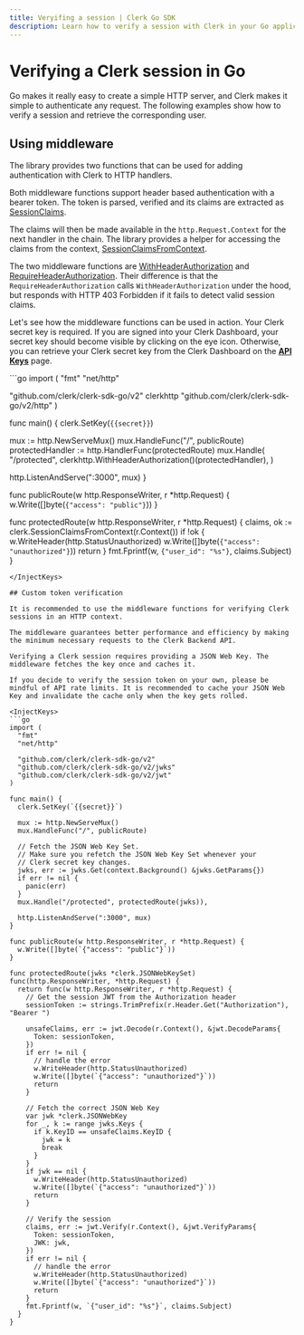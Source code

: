 ```yaml
---
title: Veryifing a session | Clerk Go SDK
description: Learn how to verify a session with Clerk in your Go application.
---
```


# Verifying a Clerk session in Go

Go makes it really easy to create a simple HTTP server, and Clerk makes it simple to authenticate any request. The following examples show how to verify a session and retrieve the corresponding user.

## Using middleware

The library provides two functions that can be used for adding authentication with Clerk to HTTP handlers.

Both middleware functions support header based authentication with a bearer token. The token is parsed, verified and
its claims are extracted as [SessionClaims](https://pkg.go.dev/github.com/clerk/clerk-sdk-go/v2#SessionClaims).

The claims will then be made available in the `http.Request.Context` for the next handler in the chain. The library
provides a helper for accessing the claims from the context, [SessionClaimsFromContext](https://pkg.go.dev/github.com/clerk/clerk-sdk-go/v2#SessionClaimsFromContext).

The two middleware functions are [WithHeaderAuthorization](https://pkg.go.dev/github.com/clerk/clerk-sdk-go/v2/http#WithHeaderAuthorization)
and [RequireHeaderAuthorization](https://pkg.go.dev/github.com/clerk/clerk-sdk-go/v2/http#RequireHeaderAuthorization).
Their difference is that the `RequireHeaderAuthorization` calls `WithHeaderAuthorization` under the hood, but responds
with HTTP 403 Forbidden if it fails to detect valid session claims.

Let's see how the middleware functions can be used in action.
Your Clerk secret key is required. If you are signed into your Clerk Dashboard, your secret key should become visible by clicking on the eye icon. Otherwise, you can retrieve your Clerk secret key from the Clerk Dashboard on the **[API Keys](https://dashboard.clerk.com/last-active?path=api-keys)** page.

<InjectKeys>
```go
import (
  "fmt"
  "net/http"

  "github.com/clerk/clerk-sdk-go/v2"
  clerkhttp "github.com/clerk/clerk-sdk-go/v2/http"
)

func main() {
  clerk.SetKey(`{{secret}}`)

  mux := http.NewServeMux()
  mux.HandleFunc("/", publicRoute)
  protectedHandler := http.HandlerFunc(protectedRoute)
  mux.Handle(
    "/protected",
    clerkhttp.WithHeaderAuthorization()(protectedHandler),
  )

  http.ListenAndServe(":3000", mux)
}

func publicRoute(w http.ResponseWriter, r *http.Request) {
  w.Write([]byte(`{"access": "public"}`))
}

func protectedRoute(w http.ResponseWriter, r *http.Request) {
  claims, ok := clerk.SessionClaimsFromContext(r.Context())
  if !ok {
    w.WriteHeader(http.StatusUnauthorized)
    w.Write([]byte(`{"access": "unauthorized"}`))
    return
  }
  fmt.Fprintf(w, `{"user_id": "%s"}`, claims.Subject)
}
```
</InjectKeys>

## Custom token verification

It is recommended to use the middleware functions for verifying Clerk sessions in an HTTP context.

The middleware guarantees better performance and efficiency by making the minimum necessary requests to the Clerk Backend API.

Verifying a Clerk session requires providing a JSON Web Key. The middleware fetches the key once and caches it.

If you decide to verify the session token on your own, please be mindful of API rate limits. It is recommended to cache your JSON Web Key and invalidate the cache only when the key gets rolled.

<InjectKeys>
```go
import (
  "fmt"
  "net/http"

  "github.com/clerk/clerk-sdk-go/v2"
  "github.com/clerk/clerk-sdk-go/v2/jwks"
  "github.com/clerk/clerk-sdk-go/v2/jwt"
)

func main() {
  clerk.SetKey(`{{secret}}`)

  mux := http.NewServeMux()
  mux.HandleFunc("/", publicRoute)

  // Fetch the JSON Web Key Set.
  // Make sure you refetch the JSON Web Key Set whenever your
  // Clerk secret key changes.
  jwks, err := jwks.Get(context.Background() &jwks.GetParams{})
  if err != nil {
    panic(err)
  }
  mux.Handle("/protected", protectedRoute(jwks)),

  http.ListenAndServe(":3000", mux)
}

func publicRoute(w http.ResponseWriter, r *http.Request) {
  w.Write([]byte(`{"access": "public"}`))
}

func protectedRoute(jwks *clerk.JSONWebKeySet) func(http.ResponseWriter, *http.Request) {
  return func(w http.ResponseWriter, r *http.Request) {
    // Get the session JWT from the Authorization header
    sessionToken := strings.TrimPrefix(r.Header.Get("Authorization"), "Bearer ")

    unsafeClaims, err := jwt.Decode(r.Context(), &jwt.DecodeParams{
      Token: sessionToken,
    })
    if err != nil {
      // handle the error
      w.WriteHeader(http.StatusUnauthorized)
      w.Write([]byte(`{"access": "unauthorized"}`))
      return
    }

    // Fetch the correct JSON Web Key
    var jwk *clerk.JSONWebKey
    for _, k := range jwks.Keys {
      if k.KeyID == unsafeClaims.KeyID {
        jwk = k
        break
      }
    }
    if jwk == nil {
      w.WriteHeader(http.StatusUnauthorized)
      w.Write([]byte(`{"access": "unauthorized"}`))
      return
    }

    // Verify the session
    claims, err := jwt.Verify(r.Context(), &jwt.VerifyParams{
      Token: sessionToken,
      JWK: jwk,
    })
    if err != nil {
      // handle the error
      w.WriteHeader(http.StatusUnauthorized)
      w.Write([]byte(`{"access": "unauthorized"}`))
      return
    }
    fmt.Fprintf(w, `{"user_id": "%s"}`, claims.Subject)
  }
}
```
</InjectKeys>

